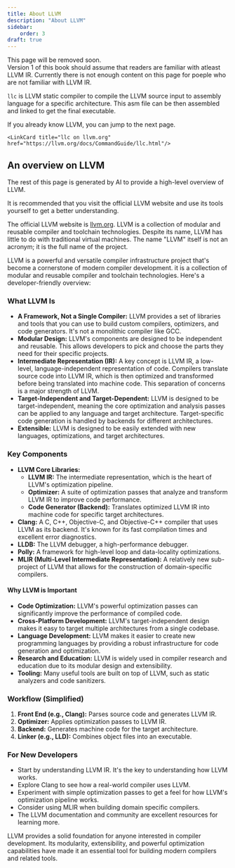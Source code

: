 ```yaml
---
title: About LLVM
description: "About LLVM"
sidebar: 
    order: 3
draft: true
---
```



<Aside title="Draft page" type="caution">
This page will be removed soon.
</Aside>

<Aside title="This page can be removed" type="danger">
Version 1 of this book should assume that readers are familiar with atleast LLVM IR.
Currently there is not enough content on this page for poeple who are not familiar with LLVM IR.
</Aside>


`llc` is LLVM static compiler to compile the LLVM source input to assembly language for a specific architecture. This asm file can be then assembled and linked to get the final executable.

If you already know LLVM, you can jump to the next page.


<CardGrid>
    <LinkCard title="Go to the next page" href="/section-1/"/>

    <LinkCard title="llc on llvm.org" href="https://llvm.org/docs/CommandGuide/llc.html"/>
</CardGrid>

## An overview on LLVM

<Aside title="About this page">
The rest of this page is generated by AI to provide a high-level overview of LLVM.

It is recommended that you visit the official LLVM website and use its tools yourself to get a better understanding.
</Aside>

The official LLVM website is [llvm.org](https://llvm.org/). LLVM is a collection of modular and reusable compiler and toolchain technologies. Despite its name, LLVM has little to do with traditional virtual machines. The name "LLVM" itself is not an acronym; it is the full name of the project.

LLVM is a powerful and versatile compiler infrastructure project that's become a cornerstone of modern compiler development. it is a collection of modular and reusable compiler and toolchain technologies. Here's a developer-friendly overview:

### What LLVM Is

* **A Framework, Not a Single Compiler:** LLVM provides a set of libraries and tools that you can use to build custom compilers, optimizers, and code generators. It's not a monolithic compiler like GCC.
* **Modular Design:** LLVM's components are designed to be independent and reusable. This allows developers to pick and choose the parts they need for their specific projects.
* **Intermediate Representation (IR):** A key concept is LLVM IR, a low-level, language-independent representation of code. Compilers translate source code into LLVM IR, which is then optimized and transformed before being translated into machine code. This separation of concerns is a major strength of LLVM.
* **Target-Independent and Target-Dependent:** LLVM is designed to be target-independent, meaning the core optimization and analysis passes can be applied to any language and target architecture. Target-specific code generation is handled by backends for different architectures.
* **Extensible:** LLVM is designed to be easily extended with new languages, optimizations, and target architectures.

### Key Components

* **LLVM Core Libraries:**
    * **LLVM IR:** The intermediate representation, which is the heart of LLVM's optimization pipeline.
    * **Optimizer:** A suite of optimization passes that analyze and transform LLVM IR to improve code performance.
    * **Code Generator (Backend):** Translates optimized LLVM IR into machine code for specific target architectures.
* **Clang:** A C, C++, Objective-C, and Objective-C++ compiler that uses LLVM as its backend. It's known for its fast compilation times and excellent error diagnostics.
* **LLDB:** The LLVM debugger, a high-performance debugger.
* **Polly:** A framework for high-level loop and data-locality optimizations.
* **MLIR (Multi-Level Intermediate Representation):** A relatively new sub-project of LLVM that allows for the construction of domain-specific compilers.

#### Why LLVM is Important

* **Code Optimization:** LLVM's powerful optimization passes can significantly improve the performance of compiled code.
* **Cross-Platform Development:** LLVM's target-independent design makes it easy to target multiple architectures from a single codebase.
* **Language Development:** LLVM makes it easier to create new programming languages by providing a robust infrastructure for code generation and optimization.
* **Research and Education:** LLVM is widely used in compiler research and education due to its modular design and extensibility.
* **Tooling:** Many useful tools are built on top of LLVM, such as static analyzers and code sanitizers.

### Workflow (Simplified)

1.  **Front End (e.g., Clang):** Parses source code and generates LLVM IR.
2.  **Optimizer:** Applies optimization passes to LLVM IR.
3.  **Backend:** Generates machine code for the target architecture.
4.  **Linker (e.g., LLD):** Combines object files into an executable.

### For New Developers

* Start by understanding LLVM IR. It's the key to understanding how LLVM works.
* Explore Clang to see how a real-world compiler uses LLVM.
* Experiment with simple optimization passes to get a feel for how LLVM's optimization pipeline works.
* Consider using MLIR when building domain specific compilers.
* The LLVM documentation and community are excellent resources for learning more.

LLVM provides a solid foundation for anyone interested in compiler development. Its modularity, extensibility, and powerful optimization capabilities have made it an essential tool for building modern compilers and related tools.
